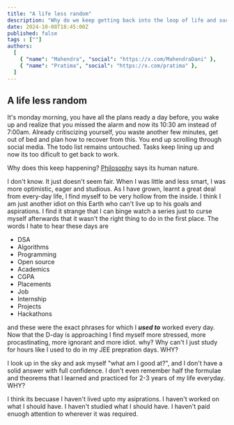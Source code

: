 ```yaml
---
title: "A life less random"
description: "Why do we keep getting back into the loop of life and suck it?"
date: 2024-10-08T18:45:00Z
published: false
tags : [""]
authors:
  [
    { "name": "Mahendra", "social": "https://x.com/MahendraDani" },
    { "name": "Pratima", "social": "https://x.com/pratima" },
  ]
---
```


## A life less random

It's monday morning, you have all the plans ready a day before, you wake up and realize that you missed the alarm and now its 10:30 am instead of 7:00am.
Already critiscizing yourself, you waste another few minutes, get out of bed and plan how to recover from this.
You end up scrolling through social media. The todo list remains untouched. Tasks keep lining up and now its too dificult to get back to work.

Why does this keep happening? [Philosophy](https://en.wikipedia.org/wiki/Philosophy) says its human nature.

I don't know. It just doesn't seem fair. When I was little and less smart, I was more optimistic, eager and studious. As I have grown, learnt a great deal from every-day life, I find myself to be very hollow from the inside. I think I am just another idiot on this Earth who can't live up to his goals and aspirations.
I find it strange that I can binge watch a series just to curse myself afterwards that it wasn't the right thing to do in the first place.
The words I hate to hear these days are
- DSA
- Algorithms
- Programming
- Open source
- Academics
- CGPA
- Placements
- Job
- Internship
- Projects
- Hackathons

and these were the exact phrases for which I ___used to___ worked every day. Now that the D-day is approaching I find myself more stressed, more procastinating, more ignorant and more idiot.
why? Why can't I just study for hours like I used to do in my JEE prepration days. WHY?

I look up in the sky and ask myself "what am I good at?", and I don't have a solid answer with full confidence. I don't even remember half the formulae and theorems that I learned and practiced for 2-3 years of my life everyday.
WHY?

I think its becuase I haven't lived upto my asiprations. I haven't worked on what I should have. I haven't studied what I should have. I haven't paid enuogh attention to wherever it was required.